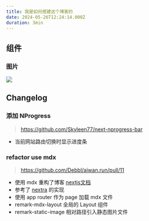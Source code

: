 ```yaml
---
title: 我是如何搭建这个博客的
date: 2024-05-26T12:24:14.000Z
duration: 3min
---
```


## 组件

### 图片

![](./images/image.png)

## Changelog

### 添加 NProgress

> https://github.com/Skyleen77/next-nprogress-bar

- 当前网站路由切换时显示进度条

### refactor use mdx

> https://github.com/Debbl/aiwan.run/pull/11

- 使用 mdx 重构了博客 [nextjs文档](https://nextjs.org/docs/app/building-your-application/configuring/mdx)
- 参考了 [nextra](https://github.com/shuding/nextra) 的实现
- 使用 app router 作为 page 加载 mdx 文件
- remark-mdx-layout 全局的 Layout 组件
- remark-static-image 相对路径引入静态图片文件
